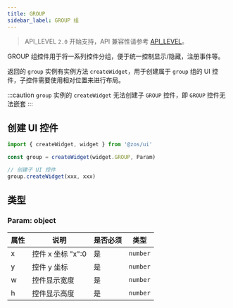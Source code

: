 ```yaml
---
title: GROUP
sidebar_label: GROUP 组
---
```


> API_LEVEL `2.0` 开始支持，API 兼容性请参考 [API_LEVEL](../../../../../guides/framework/device/compatibility.md)。

GROUP 组控件用于将一系列控件分组，便于统一控制显示/隐藏，注册事件等。

返回的 `group` 实例有实例方法 `createWidget`，用于创建属于 `group` 组的 UI 控件，子控件需要使用相对位置来进行布局。

:::caution
`group` 实例的 `createWidget` 无法创建子 `GROUP` 控件，即 `GROUP` 控件无法嵌套
:::

## 创建 UI 控件

```js
import { createWidget, widget } from '@zos/ui'

const group = createWidget(widget.GROUP, Param)

// 创建子 UI 控件
group.createWidget(xxx, xxx)
```

## 类型

### Param: object

| 属性 | 说明              | 是否必须 | 类型     |
| ---- | ----------------- | -------- | -------- |
| x    | 控件 x 坐标 "x":0 | 是       | `number` |
| y    | 控件 y 坐标       | 是       | `number` |
| w    | 控件显示宽度      | 是       | `number` |
| h    | 控件显示高度      | 是       | `number` |
